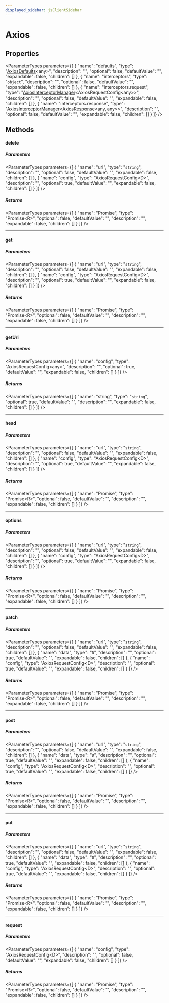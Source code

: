```yaml
---
displayed_sidebar: jsClientSidebar
---
```



# Axios

## Properties

<ParameterTypes parameters={[
  {
    "name": "defaults",
    "type": "[AxiosDefaults](../interfaces/internal.AxiosDefaults.mdx)&#60;any&#62;",
    "description": "",
    "optional": false,
    "defaultValue": "",
    "expandable": false,
    "children": []
  },
  {
    "name": "interceptors",
    "type": "`object`",
    "description": "",
    "optional": false,
    "defaultValue": "",
    "expandable": false,
    "children": []
  },
  {
    "name": "interceptors.request",
    "type": "[AxiosInterceptorManager](../interfaces/internal.AxiosInterceptorManager.mdx)&#60;AxiosRequestConfig&#60;any&#62;&#62;",
    "description": "",
    "optional": false,
    "defaultValue": "",
    "expandable": false,
    "children": []
  },
  {
    "name": "interceptors.response",
    "type": "[AxiosInterceptorManager](../interfaces/internal.AxiosInterceptorManager.mdx)&#60;[AxiosResponse](../interfaces/internal.AxiosResponse.mdx)&#60;any, any&#62;&#62;",
    "description": "",
    "optional": false,
    "defaultValue": "",
    "expandable": false,
    "children": []
  }
]} />

## Methods

#### delete

##### Parameters

<ParameterTypes parameters={[
  {
    "name": "url",
    "type": "`string`",
    "description": "",
    "optional": false,
    "defaultValue": "",
    "expandable": false,
    "children": []
  },
  {
    "name": "config",
    "type": "AxiosRequestConfig&#60;D&#62;",
    "description": "",
    "optional": true,
    "defaultValue": "",
    "expandable": false,
    "children": []
  }
]} />

##### Returns

<ParameterTypes parameters={[
  {
    "name": "Promise",
    "type": "Promise&#60;R&#62;",
    "optional": false,
    "defaultValue": "",
    "description": "",
    "expandable": false,
    "children": []
  }
]} />

___

#### get

##### Parameters

<ParameterTypes parameters={[
  {
    "name": "url",
    "type": "`string`",
    "description": "",
    "optional": false,
    "defaultValue": "",
    "expandable": false,
    "children": []
  },
  {
    "name": "config",
    "type": "AxiosRequestConfig&#60;D&#62;",
    "description": "",
    "optional": true,
    "defaultValue": "",
    "expandable": false,
    "children": []
  }
]} />

##### Returns

<ParameterTypes parameters={[
  {
    "name": "Promise",
    "type": "Promise&#60;R&#62;",
    "optional": false,
    "defaultValue": "",
    "description": "",
    "expandable": false,
    "children": []
  }
]} />

___

#### getUri

##### Parameters

<ParameterTypes parameters={[
  {
    "name": "config",
    "type": "AxiosRequestConfig&#60;any&#62;",
    "description": "",
    "optional": true,
    "defaultValue": "",
    "expandable": false,
    "children": []
  }
]} />

##### Returns

<ParameterTypes parameters={[
  {
    "name": "string",
    "type": "`string`",
    "optional": true,
    "defaultValue": "",
    "description": "",
    "expandable": false,
    "children": []
  }
]} />

___

#### head

##### Parameters

<ParameterTypes parameters={[
  {
    "name": "url",
    "type": "`string`",
    "description": "",
    "optional": false,
    "defaultValue": "",
    "expandable": false,
    "children": []
  },
  {
    "name": "config",
    "type": "AxiosRequestConfig&#60;D&#62;",
    "description": "",
    "optional": true,
    "defaultValue": "",
    "expandable": false,
    "children": []
  }
]} />

##### Returns

<ParameterTypes parameters={[
  {
    "name": "Promise",
    "type": "Promise&#60;R&#62;",
    "optional": false,
    "defaultValue": "",
    "description": "",
    "expandable": false,
    "children": []
  }
]} />

___

#### options

##### Parameters

<ParameterTypes parameters={[
  {
    "name": "url",
    "type": "`string`",
    "description": "",
    "optional": false,
    "defaultValue": "",
    "expandable": false,
    "children": []
  },
  {
    "name": "config",
    "type": "AxiosRequestConfig&#60;D&#62;",
    "description": "",
    "optional": true,
    "defaultValue": "",
    "expandable": false,
    "children": []
  }
]} />

##### Returns

<ParameterTypes parameters={[
  {
    "name": "Promise",
    "type": "Promise&#60;R&#62;",
    "optional": false,
    "defaultValue": "",
    "description": "",
    "expandable": false,
    "children": []
  }
]} />

___

#### patch

##### Parameters

<ParameterTypes parameters={[
  {
    "name": "url",
    "type": "`string`",
    "description": "",
    "optional": false,
    "defaultValue": "",
    "expandable": false,
    "children": []
  },
  {
    "name": "data",
    "type": "`D`",
    "description": "",
    "optional": true,
    "defaultValue": "",
    "expandable": false,
    "children": []
  },
  {
    "name": "config",
    "type": "AxiosRequestConfig&#60;D&#62;",
    "description": "",
    "optional": true,
    "defaultValue": "",
    "expandable": false,
    "children": []
  }
]} />

##### Returns

<ParameterTypes parameters={[
  {
    "name": "Promise",
    "type": "Promise&#60;R&#62;",
    "optional": false,
    "defaultValue": "",
    "description": "",
    "expandable": false,
    "children": []
  }
]} />

___

#### post

##### Parameters

<ParameterTypes parameters={[
  {
    "name": "url",
    "type": "`string`",
    "description": "",
    "optional": false,
    "defaultValue": "",
    "expandable": false,
    "children": []
  },
  {
    "name": "data",
    "type": "`D`",
    "description": "",
    "optional": true,
    "defaultValue": "",
    "expandable": false,
    "children": []
  },
  {
    "name": "config",
    "type": "AxiosRequestConfig&#60;D&#62;",
    "description": "",
    "optional": true,
    "defaultValue": "",
    "expandable": false,
    "children": []
  }
]} />

##### Returns

<ParameterTypes parameters={[
  {
    "name": "Promise",
    "type": "Promise&#60;R&#62;",
    "optional": false,
    "defaultValue": "",
    "description": "",
    "expandable": false,
    "children": []
  }
]} />

___

#### put

##### Parameters

<ParameterTypes parameters={[
  {
    "name": "url",
    "type": "`string`",
    "description": "",
    "optional": false,
    "defaultValue": "",
    "expandable": false,
    "children": []
  },
  {
    "name": "data",
    "type": "`D`",
    "description": "",
    "optional": true,
    "defaultValue": "",
    "expandable": false,
    "children": []
  },
  {
    "name": "config",
    "type": "AxiosRequestConfig&#60;D&#62;",
    "description": "",
    "optional": true,
    "defaultValue": "",
    "expandable": false,
    "children": []
  }
]} />

##### Returns

<ParameterTypes parameters={[
  {
    "name": "Promise",
    "type": "Promise&#60;R&#62;",
    "optional": false,
    "defaultValue": "",
    "description": "",
    "expandable": false,
    "children": []
  }
]} />

___

#### request

##### Parameters

<ParameterTypes parameters={[
  {
    "name": "config",
    "type": "AxiosRequestConfig&#60;D&#62;",
    "description": "",
    "optional": false,
    "defaultValue": "",
    "expandable": false,
    "children": []
  }
]} />

##### Returns

<ParameterTypes parameters={[
  {
    "name": "Promise",
    "type": "Promise&#60;R&#62;",
    "optional": false,
    "defaultValue": "",
    "description": "",
    "expandable": false,
    "children": []
  }
]} />
